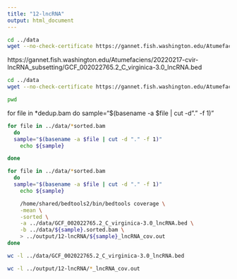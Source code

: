 ```yaml
---
title: "12-lncRNA"
output: html_document
---
```



```bash
cd ../data
wget --no-check-certificate https://gannet.fish.washington.edu/Atumefaciens/20220217-cvir-lncRNA_subsetting/GCF_002022765.2_C_virginica-3.0_lncRNA.gff
```
https://gannet.fish.washington.edu/Atumefaciens/20220217-cvir-lncRNA_subsetting/GCF_002022765.2_C_virginica-3.0_lncRNA.bed


```bash
cd ../data
wget --no-check-certificate https://gannet.fish.washington.edu/Atumefaciens/20220217-cvir-lncRNA_subsetting/GCF_002022765.2_C_virginica-3.0_lncRNA.bed
```

```bash
pwd
```



for file in *dedup.bam
do
sample="$(basename -a $file | cut -d "." -f 1)"



```bash


for file in ../data/*sorted.bam
  do
  sample="$(basename -a $file | cut -d "." -f 1)"
    echo ${sample}

done
```


```bash

for file in ../data/*sorted.bam
  do
  sample="$(basename -a $file | cut -d "." -f 1)"
    echo ${sample}

    /home/shared/bedtools2/bin/bedtools coverage \
    -mean \
    -sorted \
    -a ../data/GCF_002022765.2_C_virginica-3.0_lncRNA.bed \
    -b ../data/${sample}.sorted.bam \
    > ../output/12-lncRNA/${sample}_lncRNA_cov.out
done
```


```bash
wc -l ../data/GCF_002022765.2_C_virginica-3.0_lncRNA.bed

```

```bash
wc -l ../output/12-lncRNA/*_lncRNA_cov.out
```

